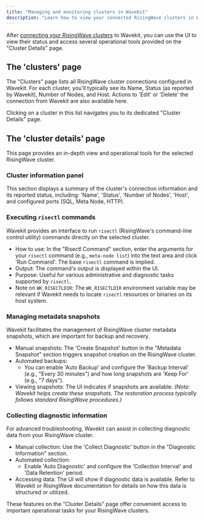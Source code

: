 ```yaml
---
title: "Managing and monitoring clusters in Wavekit"
description: "Learn how to view your connected RisingWave clusters in Wavekit, access detailed information, and use its operational tools."
---
```


After [connecting your RisingWave clusters](connect-risingwave-clusters) to Wavekit, you can use the UI to view their status and access several operational tools provided on the "Cluster Details" page.

## The 'clusters' page

The "Clusters" page lists all RisingWave cluster connections configured in Wavekit. For each cluster, you'll typically see its Name, Status (as reported by Wavekit), Number of Nodes, and Host. Actions to 'Edit' or 'Delete' the connection from Wavekit are also available here.

Clicking on a cluster in this list navigates you to its dedicated "Cluster Details" page.

## The 'cluster details' page

This page provides an in-depth view and operational tools for the selected RisingWave cluster.

### Cluster information panel

This section displays a summary of the cluster's connection information and its reported status, including: 'Name', 'Status', 'Number of Nodes', 'Host', and configured ports (SQL, Meta Node, HTTP).

### Executing `risectl` commands

Wavekit provides an interface to run `risectl` (RisingWave's command-line control utility) commands directly on the selected cluster.

*   How to use: In the "Risectl Command" section, enter the arguments for your `risectl` command (e.g., `meta-node list`) into the text area and click 'Run Command'. The base `risectl` command is implied.
*   Output: The command's output is displayed within the UI.
*   Purpose: Useful for various administrative and diagnostic tasks supported by `risectl`.
*   Note on `WK_RISECTLDIR`: The `WK_RISECTLDIR` environment variable may be relevant if Wavekit needs to locate `risectl` resources or binaries on its host system.

### Managing metadata snapshots

Wavekit facilitates the management of RisingWave cluster metadata snapshots, which are important for backup and recovery.

*   Manual snapshots: The 'Create Snapshot' button in the "Metadata Snapshot" section triggers snapshot creation on the RisingWave cluster.
*   Automated backups:
    *   You can enable 'Auto Backup' and configure the 'Backup Interval' (e.g., "Every 30 minutes") and how long snapshots are 'Keep For' (e.g., "7 days").
*   Viewing snapshots: The UI indicates if snapshots are available.
    *(Note: Wavekit helps create these snapshots. The restoration process typically follows standard RisingWave procedures.)*

### Collecting diagnostic information

For advanced troubleshooting, Wavekit can assist in collecting diagnostic data from your RisingWave cluster.

*   Manual collection: Use the 'Collect Diagnostic' button in the "Diagnostic Information" section.
*   Automated collection:
    *   Enable 'Auto Diagnostic' and configure the 'Collection Interval' and 'Data Retention' period.
*   Accessing data: The UI will show if diagnostic data is available. Refer to Wavekit or RisingWave documentation for details on how this data is structured or utilized.

These features on the "Cluster Details" page offer convenient access to important operational tasks for your RisingWave clusters.